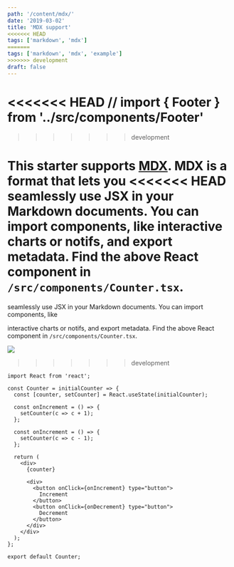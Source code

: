 ```yaml
---
path: '/content/mdx/'
date: '2019-03-02'
title: 'MDX support'
<<<<<<< HEAD
tags: ['markdown', 'mdx']
=======
tags: ['markdown', 'mdx', 'example']
>>>>>>> development
draft: false
---
```



<<<<<<< HEAD
// import { Footer } from '../src/components/Footer'
=======
>>>>>>> development



This starter supports [MDX](https://mdxjs.com). MDX is a format that lets you
<Counter/>
<<<<<<< HEAD
seamlessly use JSX in your Markdown documents. You can import components, like
interactive charts or notifs, and export metadata.
Find the above React component in `/src/components/Counter.tsx`.
=======

seamlessly use JSX in your Markdown documents. You can import components, like

interactive charts or notifs, and export metadata.
Find the above React component in `/src/components/Counter.tsx`.
<Counteract/>

![](images/riverScene.jpg)
>>>>>>> development

```jsx{1,4-6}
import React from 'react';

const Counter = initialCounter => {
  const [counter, setCounter] = React.useState(initialCounter);

  const onIncrement = () => {
    setCounter(c => c + 1);
  };

  const onIncrement = () => {
    setCounter(c => c - 1);
  };

  return (
    <div>
      {counter}

      <div>
        <button onClick={onIncrement} type="button">
          Increment
        </button>
        <button onClick={onDecrement} type="button">
          Decrement
        </button>
      </div>
    </div>
  );
};

export default Counter;
```